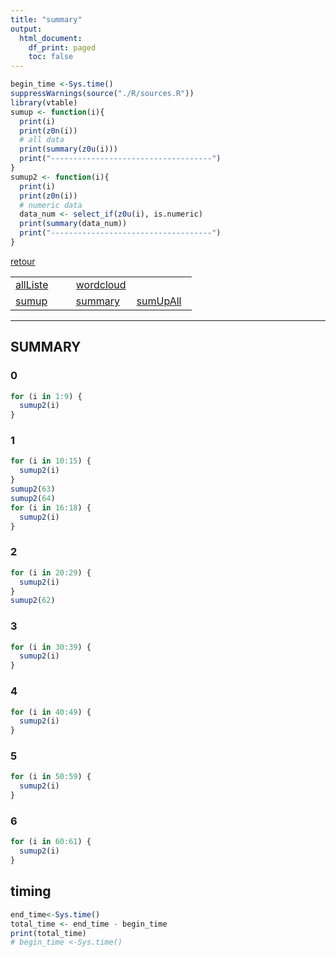 ```yaml
---
title: "summary"
output:
  html_document:
    df_print: paged
    toc: false
---
```


```r
begin_time <-Sys.time()
suppressWarnings(source("./R/sources.R"))
library(vtable)
sumup <- function(i){
  print(i)
  print(z0n(i))
  # all data
  print(summary(z0u(i)))
  print("------------------------------------")
}
sumup2 <- function(i){
  print(i)
  print(z0n(i))
  # numeric data
  data_num <- select_if(z0u(i), is.numeric) 
  print(summary(data_num))
  print("------------------------------------")
}
```


[retour](./../index.html)  

<!-- -->
||||  
|---|---|---|  
|[allListe](./allListe.html)|[wordcloud](./wordcloud.html)||  
|[sumup](./sumup.html)|[summary](./summary.html)|[sumUpAll](./sumUpAll.html)|
---


## SUMMARY

### 0
```r
for (i in 1:9) {
  sumup2(i)
}
```

### 1
```r
for (i in 10:15) {
  sumup2(i)
}
sumup2(63)
sumup2(64)
for (i in 16:18) {
  sumup2(i)
}
```

### 2
```r
for (i in 20:29) {
  sumup2(i)
}
sumup2(62)
```

### 3
```r
for (i in 30:39) {
  sumup2(i)
}
```

### 4
```r
for (i in 40:49) {
  sumup2(i)
}
```

### 5
```r
for (i in 50:59) {
  sumup2(i)
}
```

### 6
```r
for (i in 60:61) {
  sumup2(i)
}
```



## timing 
```r
end_time<-Sys.time()
total_time <- end_time - begin_time
print(total_time)
# begin_time <-Sys.time()
```
